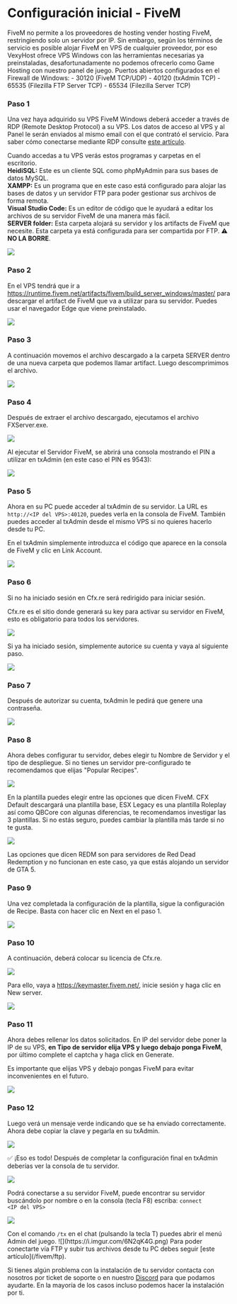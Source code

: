 # Configuración inicial - FiveM


<Callout type="info">
    FiveM no permite a los proveedores de hosting vender hosting FiveM, restringiendo solo un servidor por IP. Sin embargo, según los términos de servicio es posible alojar FiveM en VPS de cualquier proveedor, por eso VexyHost ofrece VPS Windows con las herramientas necesarias ya preinstaladas, desafortunadamente no podemos ofrecerlo como Game Hosting con nuestro panel de juego.
</Callout>

<Callout type="default">
    Puertos abiertos configurados en el Firewall de Windows:
    - 30120 (FiveM TCP/UDP)
    - 40120 (txAdmin TCP)
    - 65535 (Filezilla FTP Server TCP)
    - 65534 (Filezilla Server TCP)
</Callout>

<Steps>

### Paso 1
Una vez haya adquirido su VPS FiveM Windows deberá acceder a través de RDP (Remote Desktop Protocol) a su VPS. Los datos de acceso al VPS y al Panel le serán enviados al mismo email con el que contrató el servicio. Para saber cómo conectarse mediante RDP consulte [este artículo](/vps-panel/rdp).

Cuando accedas a tu VPS verás estos programas y carpetas en el escritorio.<br/>
**HeidiSQL:** Este es un cliente SQL como phpMyAdmin para sus bases de datos MySQL.<br/>
**XAMPP:** Es un programa que en este caso está configurado para alojar las bases de datos y un servidor FTP para poder gestionar sus archivos de forma remota.<br/>
**Visual Studio Code:** Es un editor de código que le ayudará a editar los archivos de su servidor FiveM de una manera más fácil.<br/>
**SERVER folder:** Esta carpeta alojará su servidor y los artifacts de FiveM que necesite. Esta carpeta ya está configurada para ser compartida por FTP. ⚠ **NO LA BORRE**.

![](https://i.imgur.com/j28w4kK.png)

### Paso 2

En el VPS tendrá que ir a https://runtime.fivem.net/artifacts/fivem/build_server_windows/master/ para descargar el artifact de FiveM que va a utilizar para su servidor. Puedes usar el navegador Edge que viene preinstalado.

![](https://i.imgur.com/HdxMIVH.png)

### Paso 3

A continuación movemos el archivo descargado a la carpeta SERVER dentro de una nueva carpeta que podemos llamar artifact. Luego descomprimimos el archivo.

![](https://i.imgur.com/n4JmXtH.png)

### Paso 4

Después de extraer el archivo descargado, ejecutamos el archivo FXServer.exe.

![](https://i.imgur.com/0AykpvY.png)

Al ejecutar el Servidor FiveM, se abrirá una consola mostrando el PIN a utilizar en txAdmin (en este caso el PIN es 9543):

![](https://i.imgur.com/f6nV1oK.png)

### Paso 5

Ahora en su PC puede acceder al txAdmin de su servidor. La URL es <Code>http://\<IP del VPS>:40120</Code>, puedes verla en la consola de FiveM. También puedes acceder al txAdmin desde el mismo VPS si no quieres hacerlo desde tu PC.

En el txAdmin simplemente introduzca el código que aparece en la consola de FiveM y clic en Link Account.

![](https://i.imgur.com/UpJWoMy.png)

### Paso 6

Si no ha iniciado sesión en Cfx.re será redirigido para iniciar sesión.

<Callout type="info">
    Cfx.re es el sitio donde generará su key para activar su servidor en FiveM, esto es obligatorio para todos los servidores.
</Callout>

![](https://i.imgur.com/boBL1o5.png)

Si ya ha iniciado sesión, simplemente autorice su cuenta y vaya al siguiente paso.

![](https://i.imgur.com/i2W2Xmd.png)

### Paso 7

Después de autorizar su cuenta, txAdmin le pedirá que genere una contraseña.

![](https://i.imgur.com/gb3QewO.png)

### Paso 8

Ahora debes configurar tu servidor, debes elegir tu Nombre de Servidor y el tipo de despliegue. Si no tienes un servidor pre-configurado te recomendamos que elijas "Popular Recipes".

![](https://i.imgur.com/VugZeQM.png)

En la plantilla puedes elegir entre las opciones que dicen FiveM. CFX Default descargará una plantilla base, ESX Legacy es una plantilla Roleplay así como QBCore con algunas diferencias, te recomendamos investigar las 3 plantillas. Si no estás seguro, puedes cambiar la plantilla más tarde si no te gusta.

![](https://i.imgur.com/6JvtRQ0.png)

<Callout type="warning">
    Las opciones que dicen REDM son para servidores de Red Dead Redemption y no funcionan en este caso, ya que estás alojando un servidor de GTA 5.
</Callout>

### Paso 9

Una vez completada la configuración de la plantilla, sigue la configuración de Recipe. Basta con hacer clic en Next en el paso 1.

![](https://i.imgur.com/gHjhOFg.png)

### Paso 10

A continuación, deberá colocar su licencia de Cfx.re.

![](https://i.imgur.com/mAPFTHh.png)

Para ello, vaya a https://keymaster.fivem.net/, inicie sesión y haga clic en New server.

![](https://i.imgur.com/PFL0km4.png)

### Paso 11

Ahora debes rellenar los datos solicitados. En IP del servidor debe poner la IP de su VPS, **en Tipo de servidor elija VPS y luego debajo ponga FiveM**, por último complete el captcha y haga click en Generate.

<Callout type="warning">
    Es importante que elijas VPS y debajo pongas FiveM para evitar inconvenientes en el futuro.
</Callout>

![](https://i.imgur.com/tWjHqJd.png)

### Paso 12

Luego verá un mensaje verde indicando que se ha enviado correctamente. Ahora debe copiar la clave y pegarla en su txAdmin.

![](https://i.imgur.com/FVc1iWE.png)

</Steps>

✅ ¡Eso es todo! Después de completar la configuración final en txAdmin deberías ver la consola de tu servidor.

![](https://i.imgur.com/DMPLBYm.png)

Podrá conectarse a su servidor FiveM, puede encontrar su servidor buscándolo por nombre o en la consola (tecla F8) escriba: <Code>connect \<IP del VPS></Code>

![](https://i.imgur.com/L4O7C8s.png)

<Callout type="default">
Con el comando <Code>/tx</Code> en el chat (pulsando la tecla T) puedes abrir el menú Admin del juego.
</Callout>
![](https://i.imgur.com/6N2qK4G.png)

<Callout type="warning">
Para poder conectarte vía FTP y subir tus archivos desde tu PC debes seguir [este artículo](/fivem/ftp).
</Callout>

Si tienes algún problema con la instalación de tu servidor contacta con nosotros por ticket de soporte o en nuestro [Discord](https://discord.vexyhost.com/) para que podamos ayudarte. En la mayoría de los casos incluso podemos hacer la instalación por ti.
